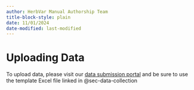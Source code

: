 ```yaml
---
author: HerbVar Manual Authorship Team
title-block-style: plain
date: 11/01/2024
date-modified: last-modified
---
```


# Uploading Data {#sec-uploading_data}


To upload data, please visit our [data submission portal](https://herbvar.shinyapps.io/data_portal_actual/) and be sure to use the template Excel file linked in @sec-data-collection

